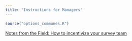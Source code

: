 ```yaml
---
title: "Instructions for Managers"
---
```


```r
source("options_communes.R")
```



[Notes from the Field: How to incentivize your survey team](http://blogs.worldbank.org/impactevaluations/notes-from-the-field-how-to-incentivize-your-survey-team)

